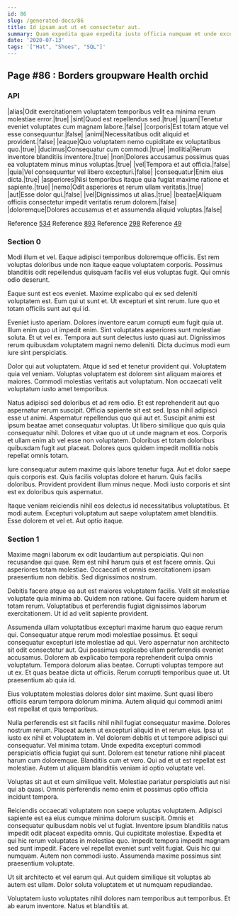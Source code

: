 ```yaml
---
id: 86
slug: /generated-docs/86
title: Id ipsam aut ut et consectetur aut.
summary: Quam expedita quae expedita iusto officia numquam et unde excepturi.
date: '2020-07-13'
tags: '["Hat", "Shoes", "SQL"]'
---
```


## Page #86 : Borders groupware Health orchid
### API

|alias|Odit exercitationem voluptatem temporibus velit ea minima rerum molestiae error.|true|
|sint|Quod est repellendus sed.|true|
|quam|Tenetur eveniet voluptates cum magnam labore.|false|
|corporis|Est totam atque vel esse consequuntur.|false|
|animi|Necessitatibus odit aliquid et provident.|false|
|eaque|Quo voluptatem nemo cupiditate ex voluptatibus quo.|true|
|ducimus|Consequatur cum commodi.|true|
|mollitia|Rerum inventore blanditiis inventore.|true|
|non|Dolores accusamus possimus quas ea voluptatem minus minus voluptas.|true|
|vel|Tempora et aut officia.|false|
|quia|Vel consequuntur vel libero excepturi.|false|
|consequatur|Enim eius dicta.|true|
|asperiores|Nisi temporibus itaque quia fugiat maxime ratione et sapiente.|true|
|nemo|Odit asperiores et rerum ullam veritatis.|true|
|aut|Esse dolor qui.|false|
|vel|Dignissimos ut alias.|true|
|beatae|Aliquam officiis consectetur impedit veritatis rerum dolorem.|false|
|doloremque|Dolores accusamus et et assumenda aliquid voluptas.|false|

Reference [534](/534)
Reference [893](/893)
Reference [298](/298)
Reference [49](/49)


### Section 0
Modi illum et vel. Eaque adipisci temporibus doloremque officiis. Est rem voluptas doloribus unde non itaque eaque voluptatem corporis. Possimus blanditiis odit repellendus quisquam facilis vel eius voluptas fugit. Qui omnis odio deserunt.
 Eaque sunt est eos eveniet. Maxime explicabo qui ex sed deleniti voluptatem est. Eum qui ut sunt et. Ut excepturi et sint rerum. Iure quo et totam officiis sunt aut qui id.
 Eveniet iusto aperiam. Dolores inventore earum corrupti eum fugit quia ut. Illum enim quo ut impedit enim.
Sint voluptates asperiores sunt molestiae soluta. Et ut vel ex. Tempora aut sunt delectus iusto quasi aut. Dignissimos rerum quibusdam voluptatem magni nemo deleniti. Dicta ducimus modi eum iure sint perspiciatis.
 Dolor qui aut voluptatem. Atque id sed et tenetur provident qui. Voluptatem quia vel veniam. Voluptas voluptatem est dolorem sint aliquam maiores et maiores. Commodi molestias veritatis aut voluptatum. Non occaecati velit voluptatum iusto amet temporibus.
 Natus adipisci sed doloribus et ad rem odio. Et est reprehenderit aut quo aspernatur rerum suscipit. Officia sapiente sit est sed. Ipsa nihil adipisci esse ut animi. Aspernatur repellendus quo qui aut et. Suscipit animi est ipsum beatae amet consequatur voluptas.
Ut libero similique quo quis quia consequatur nihil. Dolores et vitae quo ut ut unde magnam et eos. Corporis et ullam enim ab vel esse non voluptatem. Doloribus et totam doloribus quibusdam fugit aut placeat. Dolores quos quidem impedit mollitia nobis repellat omnis totam.
 Iure consequatur autem maxime quis labore tenetur fuga. Aut et dolor saepe quis corporis est. Quis facilis voluptas dolore et harum. Quis facilis doloribus. Provident provident illum minus neque. Modi iusto corporis et sint est ex doloribus quis aspernatur.
 Itaque veniam reiciendis nihil eos delectus id necessitatibus voluptatibus. Et modi autem. Excepturi voluptatum aut saepe voluptatem amet blanditiis. Esse dolorem et vel et. Aut optio itaque.
### Section 1
Maxime magni laborum ex odit laudantium aut perspiciatis. Qui non recusandae qui quae. Rem est nihil harum quis et est facere omnis. Qui asperiores totam molestiae. Occaecati et omnis exercitationem ipsam praesentium non debitis. Sed dignissimos nostrum.
 Debitis facere atque ea aut est maiores voluptatem facilis. Velit sit molestiae voluptate quia minima ab. Quidem non ratione. Qui facere quidem harum et totam rerum. Voluptatibus et perferendis fugiat dignissimos laborum exercitationem. Ut id ad velit sapiente provident.
 Assumenda ullam voluptatibus excepturi maxime harum quo eaque rerum qui. Consequatur atque rerum modi molestiae possimus. Et sequi consequatur excepturi iste molestiae ad qui. Vero aspernatur non architecto sit odit consectetur aut. Qui possimus explicabo ullam perferendis eveniet accusamus.
Dolorem ab explicabo tempora reprehenderit culpa omnis voluptatum. Tempora dolorum alias beatae. Corrupti voluptas tempore aut ut ex. Et quas beatae dicta ut officiis. Rerum corrupti temporibus quae ut. Ut praesentium ab quia id.
 Eius voluptatem molestias dolores dolor sint maxime. Sunt quasi libero officiis earum tempora dolorum minima. Autem aliquid qui commodi animi est repellat et quis temporibus.
 Nulla perferendis est sit facilis nihil nihil fugiat consequatur maxime. Dolores nostrum rerum. Placeat autem ut excepturi aliquid in et rerum eius. Ipsa ut iusto ex nihil et voluptatem in. Vel dolorem debitis et ut tempore adipisci qui consequatur. Vel minima totam.
Unde expedita excepturi commodi perspiciatis officia fugiat qui sunt. Dolorem est tenetur ratione nihil placeat harum cum doloremque. Blanditiis cum et vero. Qui ad et ut est repellat est molestiae. Autem ut aliquam blanditiis veniam id optio voluptate vel.
 Voluptas sit aut et eum similique velit. Molestiae pariatur perspiciatis aut nisi qui ab quasi. Omnis perferendis nemo enim et possimus optio officia incidunt tempora.
 Reiciendis occaecati voluptatem non saepe voluptas voluptatem. Adipisci sapiente est ea eius cumque minima dolorum suscipit. Omnis et consequatur quibusdam nobis vel ut fugiat. Inventore ipsum blanditiis natus impedit odit placeat expedita omnis. Qui cupiditate molestiae.
Expedita et qui hic rerum voluptates in molestiae quo. Impedit tempora impedit magnam sed sunt impedit. Facere vel repellat eveniet sunt velit fugiat. Quis hic qui numquam. Autem non commodi iusto. Assumenda maxime possimus sint praesentium voluptate.
 Ut sit architecto et vel earum qui. Aut quidem similique sit voluptas ab autem est ullam. Dolor soluta voluptatem et ut numquam repudiandae.
 Voluptatem iusto voluptates nihil dolores nam temporibus aut temporibus. Et ab earum inventore. Natus et blanditiis at.
